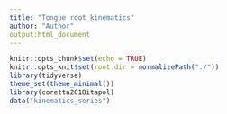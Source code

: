 ```yaml
---
title: "Tongue root kinematics"
author: "Author"
output:html_document
---
```


```r
knitr::opts_chunk$set(echo = TRUE)
knitr::opts_knit$set(root.dir = normalizePath("./"))
library(tidyverse)
theme_set(theme_minimal())
library(coretta2018itapol)
data("kinematics_series")
```

```r

```


